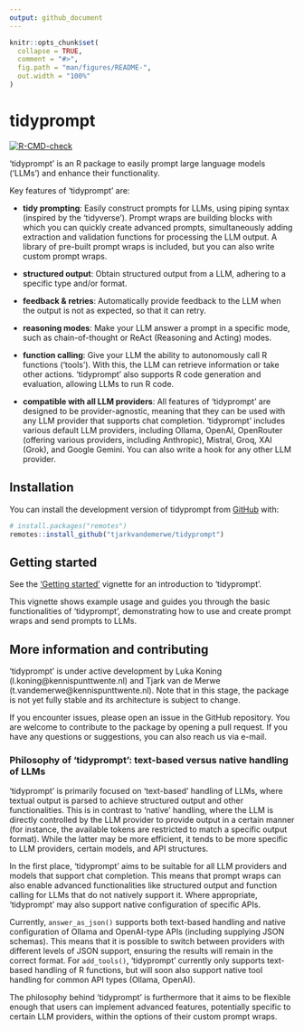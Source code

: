 ```yaml
---
output: github_document
---
```


<!-- README.md is generated from README.Rmd. Please edit that file -->

```r
knitr::opts_chunk$set(
  collapse = TRUE,
  comment = "#>",
  fig.path = "man/figures/README-",
  out.width = "100%"
)
```

# tidyprompt

<!-- badges: start -->
[![R-CMD-check](https://github.com/tjarkvandemerwe/tidyprompt/actions/workflows/R-CMD-check.yaml/badge.svg)](https://github.com/tjarkvandemerwe/tidyprompt/actions/workflows/R-CMD-check.yaml)
<!-- badges: end -->

‘tidyprompt’ is an R package to easily prompt large language models ('LLMs') and 
enhance their functionality.

Key features of 'tidyprompt' are:

* **tidy prompting**: Easily construct prompts for LLMs, using piping syntax (inspired by the 'tidyverse'). 
Prompt wraps are building blocks with which you can quickly create advanced prompts, 
simultaneously adding extraction and validation functions for processing the LLM output.
A library of pre-built prompt wraps is included, but you can
also write custom prompt wraps. 

* **structured output**: Obtain structured output from a LLM, adhering to a specific type and/or format.

* **feedback & retries**: Automatically provide feedback to the LLM when the output is not as expected,
so that it can retry.

* **reasoning modes**: Make your LLM answer a prompt in a specific mode, such as chain-of-thought or ReAct (Reasoning and Acting) modes.

* **function calling**: Give your LLM the ability to autonomously call R functions ('tools'). With this, the LLM can retrieve information or take other actions.
'tidyprompt' also supports R code generation and evaluation, allowing LLMs to run R code.

* **compatible with all LLM providers**: All features of 'tidyprompt' are designed to be provider-agnostic,
meaning that they can be used with any LLM provider that supports chat completion.
'tidyprompt' includes various default LLM providers, including Ollama,
OpenAI, OpenRouter (offering various providers, including Anthropic), Mistral, Groq, XAI (Grok),
and Google Gemini. You can also write a hook for any other LLM provider.

## Installation

You can install the development version of tidyprompt from [GitHub](https://github.com/tjarkvandemerwe/tidyprompt) with:

``` r
# install.packages("remotes")
remotes::install_github("tjarkvandemerwe/tidyprompt")
```

## Getting started

See the ['Getting started'](https://tjarkvandemerwe.github.io/tidyprompt/articles/getting_started.html) vignette for an introduction to 'tidyprompt'.

This vignette shows example usage and guides you through the basic functionalities of 'tidyprompt', demonstrating
how to use and create prompt wraps and send prompts to LLMs.

## More information and contributing

'tidyprompt' is under active development by Luka Koning (l.koning@kennispunttwente.nl) and
Tjark van de Merwe (t.vandemerwe@kennispunttwente.nl). Note that in this stage,
the package is not yet fully stable and its architecture is subject to change.

If you encounter issues, please open an issue in the GitHub repository. You are 
welcome to contribute to the package by opening a pull request. If you have any
questions or suggestions, you can also reach us via e-mail.

### Philosophy of 'tidyprompt': text-based versus native handling of LLMs

'tidyprompt' is primarily focused on 'text-based' handling of LLMs, where
textual output is parsed to achieve structured output and other functionalities.
This is in contrast to 'native' handling, where the LLM is directly controlled
by the LLM provider to provide output in a certain manner (for instance, the 
available tokens are restricted to match a specific output format). While the 
latter may be more efficient, it tends to be more specific to LLM providers,
certain models, and API structures.

In the first place, 'tidyprompt' aims to be suitable for all LLM providers and models that support
chat completion. This means that prompt wraps can also enable advanced functionalities
like structured output and function calling for LLMs that do not natively support it.
Where appropriate, 'tidyprompt' may also support native configuration of specific APIs.

Currently, `answer_as_json()` supports both text-based handling and native configuration of Ollama
and OpenAI-type APIs (including supplying JSON schemas). This means that it is
possible to switch between providers with different levels of JSON support,
ensuring the results will remain in the correct format. For `add_tools()`, 
'tidyprompt' currently only supports text-based handling of R functions, but will soon also 
support native tool handling for common API types (Ollama, OpenAI).

The philosophy behind 'tidyprompt' is furthermore that it aims to be flexible enough
that users can implement advanced features, potentially specific to certain LLM providers,
within the options of their custom prompt wraps.
